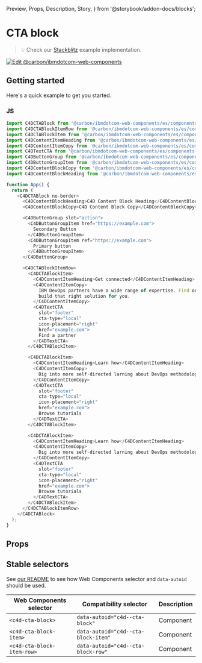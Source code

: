   Preview,
  Props,
  Description,
  Story,
} from '@storybook/addon-docs/blocks';

# CTA block

> 💡 Check our
> [Stackblitz](https://stackblitz.com/github/carbon-design-system/carbon-for-ibm-dotcom/tree/main/packages/web-components/examples/stackblitz/components-react/cta-block)
> example implementation.

[![Edit @carbon/ibmdotcom-web-components](https://developer.stackblitz.com/img/open_in_stackblitz.svg)](https://stackblitz.com/github/carbon-design-system/carbon-for-ibm-dotcom/tree/main/packages/web-components/examples/codesandbox/components-react/cta-block)

## Getting started

Here's a quick example to get you started.

### JS

```javascript
import C4DCTABlock from '@carbon/ibmdotcom-web-components/es/components-react/cta-block/cta-block';
import C4DCTABlockItemRow from '@carbon/ibmdotcom-web-components/es/components-react/cta-block/cta-block-item-row';
import C4DCTABlockItem from '@carbon/ibmdotcom-web-components/es/components-react/cta-block/cta-block-item';
import C4DContentItemHeading from '@carbon/ibmdotcom-web-components/es/components-react/content-item/content-item-heading';
import C4DContentItemCopy from '@carbon/ibmdotcom-web-components/es/components-react/content-item/content-item-copy';
import C4DTextCTA from '@carbon/ibmdotcom-web-components/es/components-react/cta/text-cta';
import C4DButtonGroup from '@carbon/ibmdotcom-web-components/es/components-react/button-group/button-group';
import C4DButtonGroupItem from '@carbon/ibmdotcom-web-components/es/components-react/button-group/button-group-item';
import C4DContentBlockCopy from '@carbon/ibmdotcom-web-components/es/components-react/content-block/content-block-copy';
import C4DContentBlockHeading from '@carbon/ibmdotcom-web-components/es/components-react/content-block/content-block-heading';

function App() {
  return (
    <C4DCTABlock no-border>
      <C4DContentBlockHeading>C4D Content Block Heading</C4DContentBlockHeading>
      <C4DContentBlockCopy>C4D Content Block Copy</C4DContentBlockCopy>

      <C4DButtonGroup slot="action">
        <C4DButtonGroupItem href="https://example.com">
          Secondary Button
        </C4DButtonGroupItem>
        <C4DButtonGroupItem ref="https://example.com">
          Primary button
        </C4DButtonGroupItem>
      </C4DButtonGroup>

      <C4DCTABlockItemRow>
        <C4DCTABlockItem>
          <C4DContentItemHeading>Get connected</C4DContentItemHeading>
          <C4DContentItemCopy>
            IBM DevOps partners have a wide range of expertise. Find one to
            build that right solution for you.
          </C4DContentItemCopy>
          <C4DTextCTA
            slot="footer"
            cta-type="local"
            icon-placement="right"
            href="example.com">
            Find a partner
          </C4DTextCTA>
        </C4DCTABlockItem>

        <C4DCTABlockItem>
          <C4DContentItemHeading>Learn how</C4DContentItemHeading>
          <C4DContentItemCopy>
            Dig into more self-directed larning about DevOps methodologies.
          </C4DContentItemCopy>
          <C4DTextCTA
            slot="footer"
            cta-type="local"
            icon-placement="right"
            href="example.com">
            Browse tutorials
          </C4DTextCTA>
        </C4DCTABlockItem>

        <C4DCTABlockItem>
          <C4DContentItemHeading>Learn how</C4DContentItemHeading>
          <C4DContentItemCopy>
            Dig into more self-directed larning about DevOps methodologies.
          </C4DContentItemCopy>
          <C4DTextCTA
            slot="footer"
            cta-type="local"
            icon-placement="right"
            href="example.com">
            Browse tutorials
          </C4DTextCTA>
        </C4DCTABlockItem>
      </C4DCTABlockItemRow>
    </C4DCTABlock>
  );
}
```

## Props

<Props of={PropTypesRef} />

## Stable selectors

See
[our README](https://github.com/carbon-design-system/carbon-for-ibm-dotcom/tree/main/packages/web-components#stable-selectors-for-analytics-and-integratione2e-testing-in-web-components)
to see how Web Components selector and `data-autoid` should be used.

| Web Components selector    | Compatibility selector              | Description |
| -------------------------- | ----------------------------------- | ----------- |
| `<c4d-cta-block>`          | `data-autoid="c4d--cta-block"`      | Component   |
| `<c4d-cta-block-item>`     | `data-autoid="c4d--cta-block-item"` | Component   |
| `<c4d-cta-block-item-row>` | `data-autoid="c4d--cta-block-row"`  | Component   |

<Description markdown={contributing} />
